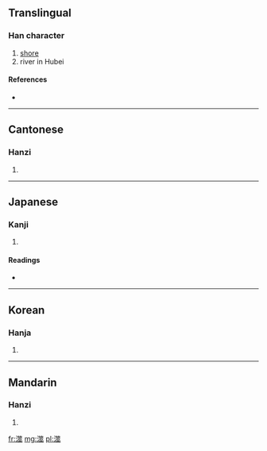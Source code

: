 ==Translingual==

===Han character===
{{Han char|rn=85|rad=水|as=13|sn=16|four=3811<sub>8</sub>|canj=水竹一人 (EHMO)}}

# [[shore]]
# river in Hubei

====References====
* {{Han ref|kx=0653.050|dkj=18392|dj=1063.070|hdz=31759.050|uh=6FA8|ud=28584|bh=E9F5|bd=59893}}

----

==Cantonese==

===Hanzi===
{{yue-hanzi|jyut=|y=sai6}}

# {{defn|lang=yue|sort=水13}}

----

==Japanese==

===Kanji===
{{ja-kanji|grade=|rs=水13}}

# {{defn|lang=ja|sort=水13}}

====Readings====
* {{ja-readings|on=[[せい]] (sei), [[ぜい]] (zei), [[えい]] (ei)|kun=[[つきじ]] (tsukiji)}}

----

==Korean==

===Hanja===
{{ko-hanja|hangeul=서|eumhun=|rv=seo|mr=sŏ|y=se}}

# {{defn|lang=ko|sort=水13}}

----

==Mandarin==

===Hanzi===
{{cmn-hanzi|pin=[[shì]] ([[shi4]])|wg=shih<sup>4</sup>}}

# {{defn|lang=cmn|sort=水13}}

[[fr:澨]]
[[mg:澨]]
[[pl:澨]]